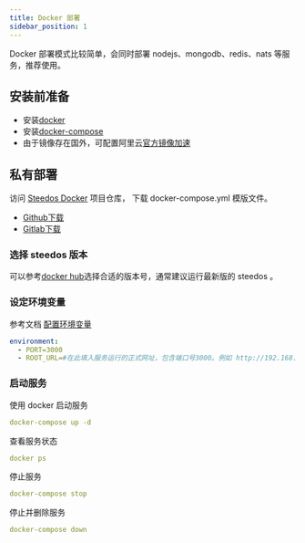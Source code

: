 ```yaml
---
title: Docker 部署
sidebar_position: 1
---
```


Docker 部署模式比较简单，会同时部署 nodejs、mongodb、redis、nats 等服务，推荐使用。

## 安装前准备

- 安装[docker](https://docs.docker.com/get-docker/)
- 安装[docker-compose](https://docs.docker.com/compose/install/)
- 由于镜像存在国外，可配置阿里云[官方镜像加速](https://help.aliyun.com/document_detail/60750.html)

## 私有部署

访问 [Steedos Docker](https://github.com/steedos/docker) 项目仓库， 下载 docker-compose.yml 模版文件。

- [Github下载](https://github.com/steedos/docker/blob/main/steedos-community/docker-compose.yml)
- [Gitlab下载](https://gitlab.steedos.cn/steedos/docker/-/raw/main/steedos-community/docker-compose.yml)

### 选择 steedos 版本

可以参考[docker hub](https://hub.docker.com/r/steedos/steedos-community/tags?page=1&ordering=last_updated)选择合适的版本号，通常建议运行最新版的 steedos 。

### 设定环境变量

参考文档 [配置环境变量](./steedos-config)

```yaml
environment:
  - PORT=3000
  - ROOT_URL=#在此填入服务运行的正式网址，包含端口号3000。例如 http://192.168.0.200:3000
```

### 启动服务

使用 docker 启动服务

```yaml
docker-compose up -d
```

查看服务状态

```yaml
docker ps
```


停止服务

```yaml
docker-compose stop
```


停止并删除服务

```yaml
docker-compose down
```

